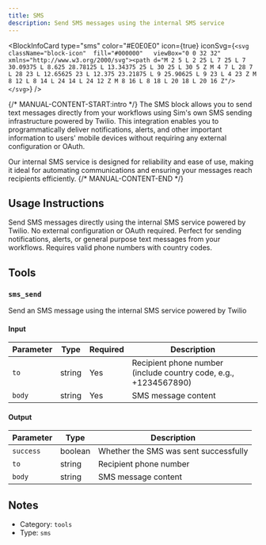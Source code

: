 ```yaml
---
title: SMS
description: Send SMS messages using the internal SMS service
---
```



<BlockInfoCard 
  type="sms"
  color="#E0E0E0"
  icon={true}
  iconSvg={`<svg className="block-icon"  fill="#000000"   viewBox="0 0 32 32" xmlns="http://www.w3.org/2000/svg"><path d="M 2 5 L 2 25 L 7 25 L 7 30.09375 L 8.625 28.78125 L 13.34375 25 L 30 25 L 30 5 Z M 4 7 L 28 7 L 28 23 L 12.65625 23 L 12.375 23.21875 L 9 25.90625 L 9 23 L 4 23 Z M 8 12 L 8 14 L 24 14 L 24 12 Z M 8 16 L 8 18 L 20 18 L 20 16 Z"/></svg>`}
/>

{/* MANUAL-CONTENT-START:intro */}
The SMS block allows you to send text messages directly from your workflows using Sim's own SMS sending infrastructure powered by Twilio. This integration enables you to programmatically deliver notifications, alerts, and other important information to users' mobile devices without requiring any external configuration or OAuth.

Our internal SMS service is designed for reliability and ease of use, making it ideal for automating communications and ensuring your messages reach recipients efficiently.
{/* MANUAL-CONTENT-END */}

## Usage Instructions

Send SMS messages directly using the internal SMS service powered by Twilio. No external configuration or OAuth required. Perfect for sending notifications, alerts, or general purpose text messages from your workflows. Requires valid phone numbers with country codes.



## Tools

### `sms_send`

Send an SMS message using the internal SMS service powered by Twilio

#### Input

| Parameter | Type | Required | Description |
| --------- | ---- | -------- | ----------- |
| `to` | string | Yes | Recipient phone number \(include country code, e.g., +1234567890\) |
| `body` | string | Yes | SMS message content |

#### Output

| Parameter | Type | Description |
| --------- | ---- | ----------- |
| `success` | boolean | Whether the SMS was sent successfully |
| `to` | string | Recipient phone number |
| `body` | string | SMS message content |



## Notes

- Category: `tools`
- Type: `sms`
